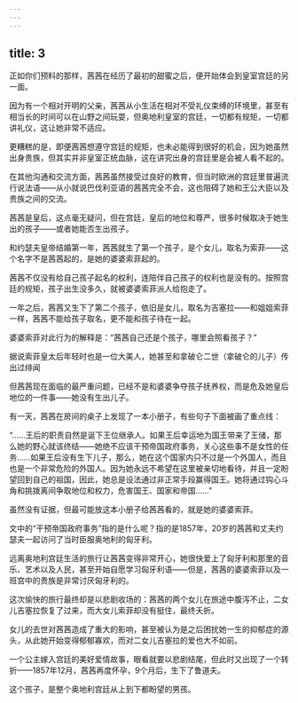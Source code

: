 ```yaml
---
---
---
```

title: 3
---



正如你们预料的那样，茜茜在经历了最初的甜蜜之后，便开始体会到皇室宫廷的另一面。

因为有一个相对开明的父亲，茜茜从小生活在相对不受礼仪束缚的环境里，甚至有相当长的时间可以在山野之间玩耍，但奥地利皇室的宫廷，一切都有规矩，一切都讲礼仪，这让她非常不适应。

更糟糕的是，即便茜茜想遵守宫廷的规矩，也未必能得到很好的机会，因为她虽然出身贵族，但其实并非皇室正统血脉，这在讲究出身的宫廷里是会被人看不起的。

在其他沟通和交流方面，茜茜虽然接受过良好的教育，但当时欧洲的宫廷里普遍流行说法语——从小就说巴伐利亚语的茜茜完全不会，这也阻碍了她和王公大臣以及贵族之间的交流。

茜茜是皇后，这点毫无疑问，但在宫廷，皇后的地位和尊严，很多时候取决于她生出的孩子——或者她能否生出孩子。

和约瑟夫皇帝结婚第一年，茜茜就生了第一个孩子，是个女儿，取名为索菲——这个名字不是茜茜起的，是她的婆婆索菲起的。

茜茜不仅没有给自己孩子起名的权利，连陪伴自己孩子的权利也是没有的。按照宫廷的规矩，孩子出生没多久，就被婆婆索菲派人给抱走了。

一年之后，茜茜又生下了第二个孩子，依旧是女儿，取名为吉塞拉——和姐姐索菲一样，茜茜不能给孩子取名，更不能和孩子待在一起。

婆婆索菲对此行为的解释是：“茜茜自己还是个孩子，哪里会照看孩子？”

据说索菲皇太后年轻时也是一位大美人，她甚至和拿破仑二世（拿破仑的儿子）传出过绯闻



但茜茜现在面临的最严重问题，已经不是和婆婆争夺孩子抚养权，而是危及她皇后地位的一件事——她没有生出儿子。

有一天，茜茜在房间的桌子上发现了一本小册子，有些句子下面被画了重点线：

“……王后的职责自然是诞下王位继承人。如果王后幸运地为国王带来了王储，那么她的野心就该终结——她绝不应该干预帝国政府事务，关心这些事不是女性的任务……如果王后没有生下儿子，那么，她在这个国家内只不过是一个外国人，而且也是一个非常危险的外国人。因为她永远不希望在这里被亲切地看待，并且一定盼望回到自己的祖国，因此，她总是设法通过非正常手段赢得国王。她将通过钩心斗角和挑拨离间争取地位和权力，危害国王、国家和帝国……”

虽然没有证据，但最可能放这本小册子给茜茜看的，就是她的婆婆索菲。

文中的“干预帝国政府事务”指的是什么呢？指的是1857年，20岁的茜茜和丈夫约瑟夫一起访问了当时臣服奥地利的匈牙利。

远离奥地利宫廷生活的旅行让茜茜变得非常开心，她很快爱上了匈牙利和那里的音乐、艺术以及人民，甚至开始自愿学习匈牙利语——但是，茜茜的婆婆索菲以及一班宫中的贵族是非常讨厌匈牙利的。

这次愉快的旅行最终却是以悲剧收场的：茜茜的两个女儿在旅途中腹泻不止，二女儿吉塞拉恢复了过来，而大女儿索菲却没有挺住，最终夭折。

女儿的去世对茜茜造成了重大的影响，甚至被认为是之后困扰她一生的抑郁症的源头，从此她开始变得郁郁寡欢，而对二女儿吉塞拉的爱也大不如前。

一个公主嫁入宫廷的美好爱情故事，眼看就要以悲剧结尾，但此时又出现了一个转折——1857年12月，茜茜再度怀孕，9个月后，生下了鲁道夫。

这个孩子，是整个奥地利宫廷从上到下都盼望的男孩。
